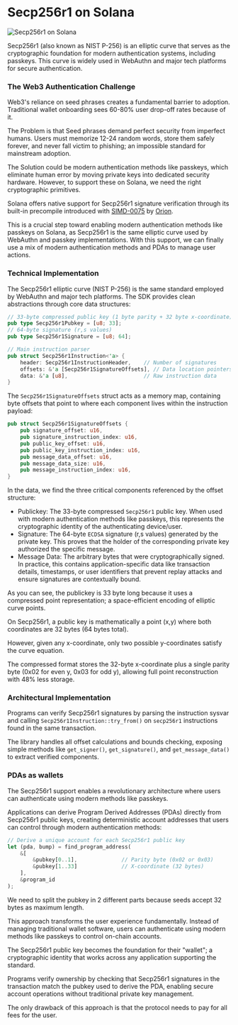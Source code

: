
# Secp256r1 on Solana

![Secp256r1 on Solana](/graphics/course-banners/secp256r1-on-solana.png)

<ArticleSection name="What is Secp256r1" id="what-is-secp256r1" level="h2" />

Secp256r1 (also known as NIST P-256) is an elliptic curve that serves as the cryptographic foundation for modern authentication systems, including passkeys. This curve is widely used in WebAuthn and major tech platforms for secure authentication.

### The Web3 Authentication Challenge

Web3's reliance on seed phrases creates a fundamental barrier to adoption. Traditional wallet onboarding sees 60-80% user drop-off rates because of it.

The Problem is that Seed phrases demand perfect security from imperfect humans. Users must memorize 12-24 random words, store them safely forever, and never fall victim to phishing; an impossible standard for mainstream adoption.

The Solution could be modern authentication methods like passkeys, which eliminate human error by moving private keys into dedicated security hardware. However, to support these on Solana, we need the right cryptographic primitives.

<ArticleSection name="Secp256r1 on Solana" id="secp256r1-on-solana" level="h2" />

Solana offers native support for Secp256r1 signature verification through its built-in precompile introduced with [SIMD-0075](https://github.com/solana-foundation/solana-improvement-documents/pull/75) by [Orion](https://x.com/BasedOrion_).

This is a crucial step toward enabling modern authentication methods like passkeys on Solana, as Secp256r1 is the same elliptic curve used by WebAuthn and passkey implementations. With this support, we can finally use a mix of modern authentication methods and PDAs to manage user actions.

### Technical Implementation 

The Secp256r1 elliptic curve (NIST P-256) is the same standard employed by WebAuthn and major tech platforms. The SDK provides clean abstractions through core data structures:

```rust
// 33-byte compressed public key (1 byte parity + 32 byte x-coordinate)
pub type Secp256r1Pubkey = [u8; 33];
// 64-byte signature (r,s values)
pub type Secp256r1Signature = [u8; 64];

// Main instruction parser
pub struct Secp256r1Instruction<'a> {
    header: Secp256r1InstructionHeader,    // Number of signatures
    offsets: &'a [Secp256r1SignatureOffsets], // Data location pointers
    data: &'a [u8],                        // Raw instruction data
}
```

The `Secp256r1SignatureOffsets` struct acts as a memory map, containing byte offsets that point to where each component lives within the instruction payload:

```rust
pub struct Secp256r1SignatureOffsets {
    pub signature_offset: u16,
    pub signature_instruction_index: u16,
    pub public_key_offset: u16,
    pub public_key_instruction_index: u16,
    pub message_data_offset: u16,
    pub message_data_size: u16,
    pub message_instruction_index: u16,
}
```

In the data, we find the three critical components referenced by the offset structure:
- Publickey: The 33-byte compressed `Secp256r1` public key. When used with modern authentication methods like passkeys, this represents the cryptographic identity of the authenticating device/user.
- Signature: The 64-byte `ECDSA` signature (r,s values) generated by the private key. This proves that the holder of the corresponding private key authorized the specific message.
- Message Data: The arbitrary bytes that were cryptographically signed. In practice, this contains application-specific data like transaction details, timestamps, or user identifiers that prevent replay attacks and ensure signatures are contextually bound.

As you can see, the publickey is 33 byte long because it uses a compressed point representation; a space-efficient encoding of elliptic curve points. 

On Secp256r1, a public key is mathematically a point (x,y) where both coordinates are 32 bytes (64 bytes total).

However, given any x-coordinate, only two possible y-coordinates satisfy the curve equation. 

The compressed format stores the 32-byte x-coordinate plus a single parity byte (0x02 for even y, 0x03 for odd y), allowing full point reconstruction with 48% less storage.

### Architectural Implementation 

Programs can verify Secp256r1 signatures by parsing the instruction sysvar and calling `Secp256r1Instruction::try_from()` on `secp256r1` instructions found in the same transaction.

The library handles all offset calculations and bounds checking, exposing simple methods like `get_signer()`, `get_signature()`, and `get_message_data()` to extract verified components.

### PDAs as wallets

The Secp256r1 support enables a revolutionary architecture where users can authenticate using modern methods like passkeys.

Applications can derive Program Derived Addresses (PDAs) directly from Secp256r1 public keys, creating deterministic account addresses that users can control through modern authentication methods:

```rust
// Derive a unique account for each Secp256r1 public key
let (pda, bump) = find_program_address(
    &[
        &pubkey[0..1],              // Parity byte (0x02 or 0x03)
        &pubkey[1..33]              // X-coordinate (32 bytes)
    ], 
    &program_id
);
```

We need to split the pubkey in 2 different parts because seeds accept 32 bytes as maximum length.

This approach transforms the user experience fundamentally. Instead of managing traditional wallet software, users can authenticate using modern methods like passkeys to control on-chain accounts. 

The Secp256r1 public key becomes the foundation for their "wallet"; a cryptographic identity that works across any application supporting the standard.

Programs verify ownership by checking that Secp256r1 signatures in the transaction match the pubkey used to derive the PDA, enabling secure account operations without traditional private key management.

The only drawback of this approach is that the protocol needs to pay for all fees for the user.